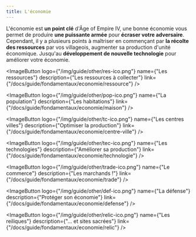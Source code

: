 ```yaml
---
title: L'économie
---
```



L'économie est **un point clé** d'Âge of Empire IV, une bonne économie vous permet de produire **une puissante armée** pour **écraser votre adversaire**.
Cependant, il y a plusieurs points à maîtriser en commençant par **la récolte des ressources** par vos villageois, augmenter sa production d'unité économique.
Jusqu'au **développement de nouvelle technologie** pour améliorer votre économie.

<ImageButtonBox>
  <ImageButton 
      logo={"/img/guide/other/pnj-ico.png"} 
      name={"Les villageois"} 
      description={"Le pillier de l'economie"} 
      link={"/docs/guide/fondamentaux/economie/villageois"}
  />

  <ImageButton 
      logo={"/img/guide/other/res-ico.png"} 
      name={"Les ressources"} 
      description={"Les ressources à collecter"} 
      link={"/docs/guide/fondamentaux/economie/ressource"}
  />

  <ImageButton 
      logo={"/img/guide/other/pop-ico.png"} 
      name={"La population"} 
      description={"Les habitations"} 
      link={"/docs/guide/fondamentaux/economie/maison"}
  />

  <ImageButton 
      logo={"/img/guide/other/tc-ico.png"} 
      name={"Les centres villes"} 
      description={"Optimiser la production"} 
      link={"/docs/guide/fondamentaux/economie/centre-ville"}
  />

  <ImageButton 
      logo={"/img/guide/other/tec-ico.png"} 
      name={"Les technologies"} 
      description={"Améliorer sa production"} 
      link={"/docs/guide/fondamentaux/economie/technologie"}
  />

  <ImageButton 
      logo={"/img/guide/other/trade-ico.png"} 
      name={"Le commerce"} 
      description={"Les marchands !"} 
      link={"/docs/guide/fondamentaux/economie/trade"}
  />

  <ImageButton 
      logo={"/img/guide/other/def-ico.png"} 
      name={"La défense"} 
      description={"Protéger son économie"} 
      link={"/docs/guide/fondamentaux/economie/defense"}
  />

  <ImageButton 
      logo={"/img/guide/other/relic-ico.png"} 
      name={"Les reiliques"} 
      description={"... et sites sacrées"} 
      link={"/docs/guide/fondamentaux/economie/relic"}
  />
</ImageButtonBox>